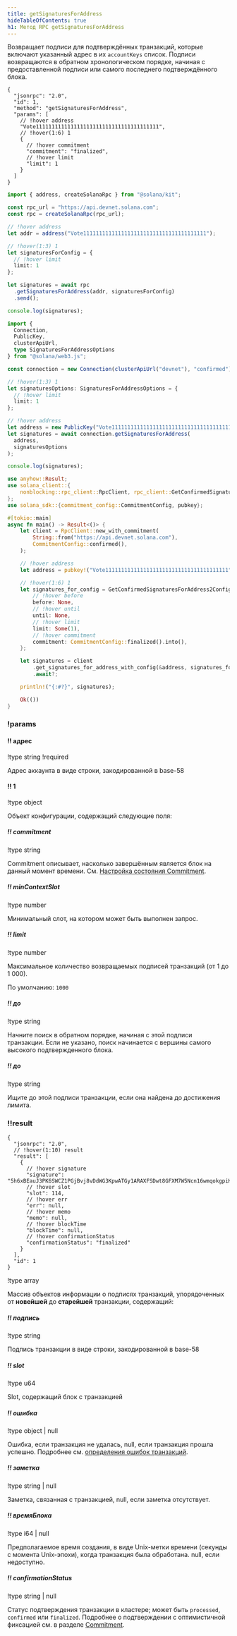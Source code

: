 ```yaml
---
title: getSignaturesForAddress
hideTableOfContents: true
h1: Метод RPC getSignaturesForAddress
---
```


Возвращает подписи для подтверждённых транзакций, которые включают указанный
адрес в их `accountKeys` список. Подписи возвращаются в обратном хронологическом
порядке, начиная с предоставленной подписи или самого последнего подтверждённого
блока.

<APIMethod>

```jsonc !!request curl
{
  "jsonrpc": "2.0",
  "id": 1,
  "method": "getSignaturesForAddress",
  "params": [
    // !hover address
    "Vote111111111111111111111111111111111111111",
    // !hover(1:6) 1
    {
      // !hover commitment
      "commitment": "finalized",
      // !hover limit
      "limit": 1
    }
  ]
}
```

```ts !!request title="Kit"
import { address, createSolanaRpc } from "@solana/kit";

const rpc_url = "https://api.devnet.solana.com";
const rpc = createSolanaRpc(rpc_url);

// !hover address
let addr = address("Vote111111111111111111111111111111111111111");

// !hover(1:3) 1
let signaturesForConfig = {
  // !hover limit
  limit: 1
};

let signatures = await rpc
  .getSignaturesForAddress(addr, signaturesForConfig)
  .send();

console.log(signatures);
```

```ts !!request title="web3.js"
import {
  Connection,
  PublicKey,
  clusterApiUrl,
  type SignaturesForAddressOptions
} from "@solana/web3.js";

const connection = new Connection(clusterApiUrl("devnet"), "confirmed");

// !hover(1:3) 1
let signaturesOptions: SignaturesForAddressOptions = {
  // !hover limit
  limit: 1
};

// !hover address
let address = new PublicKey("Vote111111111111111111111111111111111111111");
let signatures = await connection.getSignaturesForAddress(
  address,
  signaturesOptions
);

console.log(signatures);
```

```rs !!request title="Rust"
use anyhow::Result;
use solana_client::{
    nonblocking::rpc_client::RpcClient, rpc_client::GetConfirmedSignaturesForAddress2Config,
};
use solana_sdk::{commitment_config::CommitmentConfig, pubkey};

#[tokio::main]
async fn main() -> Result<()> {
    let client = RpcClient::new_with_commitment(
        String::from("https://api.devnet.solana.com"),
        CommitmentConfig::confirmed(),
    );

    // !hover address
    let address = pubkey!("Vote111111111111111111111111111111111111111");

    // !hover(1:6) 1
    let signatures_for_config = GetConfirmedSignaturesForAddress2Config {
        // !hover before
        before: None,
        // !hover until
        until: None,
        // !hover limit
        limit: Some(1),
        // !hover commitment
        commitment: CommitmentConfig::finalized().into(),
    };

    let signatures = client
        .get_signatures_for_address_with_config(&address, signatures_for_config)
        .await?;

    println!("{:#?}", signatures);

    Ok(())
}
```

### !params

#### !! адрес

!type string
!required

Адрес аккаунта в виде строки, закодированной в base-58

#### !! 1

!type object

Объект конфигурации, содержащий следующие поля:

##### !! commitment

!type string

Commitment описывает, насколько завершённым является блок на данный момент
времени. См.
[Настройка состояния Commitment](/docs/rpc#configuring-state-commitment).

##### !! minContextSlot

!type number

Минимальный слот, на котором может быть выполнен запрос.

##### !! limit

!type number

Максимальное количество возвращаемых подписей транзакций (от 1 до 1 000).

По умолчанию: `1000`

##### !! до

!type string

Начните поиск в обратном порядке, начиная с этой подписи транзакции. Если не
указано, поиск начинается с вершины самого высокого подтвержденного блока.

##### !! до

!type string

Ищите до этой подписи транзакции, если она найдена до достижения лимита.

### !!result

```jsonc !response
{
  "jsonrpc": "2.0",
  // !hover(1:10) result
  "result": [
    {
      // !hover signature
      "signature": "5h6xBEauJ3PK6SWCZ1PGjBvj8vDdWG3KpwATGy1ARAXFSDwt8GFXM7W5Ncn16wmqokgpiKRLuS83KUxyZyv2sUYv",
      // !hover slot
      "slot": 114,
      // !hover err
      "err": null,
      // !hover memo
      "memo": null,
      // !hover blockTime
      "blockTime": null,
      // !hover confirmationStatus
      "confirmationStatus": "finalized"
    }
  ],
  "id": 1
}
```

!type array

Массив объектов информации о подписях транзакций, упорядоченных от **новейшей**
до **старейшей** транзакции, содержащий:

##### !! подпись

!type string

Подпись транзакции в виде строки, закодированной в base-58

##### !! slot

!type u64

Slot, содержащий блок с транзакцией

##### !! ошибка

!type object | null

Ошибка, если транзакция не удалась, null, если транзакция прошла успешно.
Подробнее см.
[определения ошибок транзакций](https://github.com/solana-labs/solana/blob/c0c60386544ec9a9ec7119229f37386d9f070523/sdk/src/transaction/error.rs#L13).

##### !! заметка

!type string | null

Заметка, связанная с транзакцией, null, если заметка отсутствует.

##### !! времяБлока

!type i64 | null

Предполагаемое время создания, в виде Unix-метки времени (секунды с момента
Unix-эпохи), когда транзакция была обработана. null, если недоступно.

##### !! confirmationStatus

!type string | null

Статус подтверждения транзакции в кластере; может быть `processed`, `confirmed`
или `finalized`. Подробнее о подтверждении с оптимистичной фиксацией см. в
разделе [Commitment](/docs/rpc/#configuring-state-commitment).

</APIMethod>
